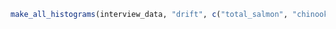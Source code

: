 
```r
make_all_histograms(interview_data, "drift", c("total_salmon", "chinook", "chum+sockeye", "trip_duration", "soak_duration", "p_chinook"))
```
